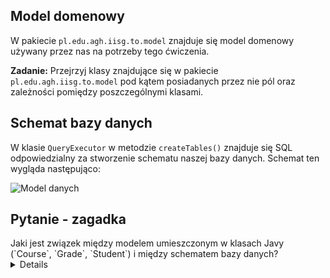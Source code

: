 
## Model domenowy

W pakiecie `pl.edu.agh.iisg.to.model` znajduje się model domenowy używany przez nas na potrzeby tego ćwiczenia. 

**Zadanie:** Przejrzyj klasy znajdujące się w pakiecie `pl.edu.agh.iisg.to.model` pod kątem posiadanych przez nie pól oraz zależności pomiędzy poszczególnymi klasami.


## Schemat bazy danych

W klasie `QueryExecutor` w metodzie `createTables()` znajduje się SQL odpowiedzialny za stworzenie schematu naszej bazy danych. Schemat ten wygląda następująco:

![Model danych](/01-persistance-active-record/database-schema.png)



## Pytanie - zagadka 


<Callout>
Jaki jest związek między modelem umieszczonym w klasach Javy (`Course`, `Grade`, `Student`) i między schematem bazy danych?
</Callout>

<br />
<Details>

Schemat bazy danych niemalże pokrywa się ze modelem domenowym.
Mamy:

- Klasę `Student` - tabelę `student` w bazie danych
- Klasę `Course` - tabelę `course` w bazie danych
- Klasę `Grade` - tabelę `grade` w bazie danych

Dodatkową tabelą w bazie danych jest `student_course`, która odwzorowuje połączenie między `Student` i `Course`. Jest to tzw. tabela łącznikowa. Pozwala ona na odwzorowanie relacji wiele do wielu.

**Wniosek** 

We wzorcu ActiveRecord model jest ściśle związany z bazą danych - klasy odpowiadają tabelom w bazie, mogą też istnieć dodatkowe tabele łącznikowe pozwalające na odwzorowanie relacji między klasami.



</Details>
